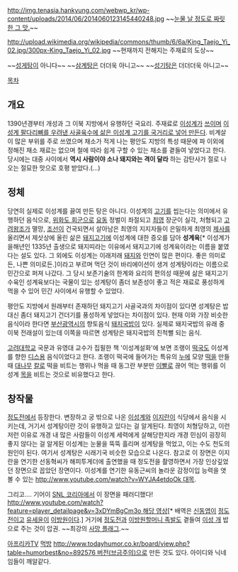 http://img.tenasia.hankyung.com/webwp_kr/wp-content/uploads/2014/06/2014060123145440248.jpg
~~[[이성계(정도전)|눈물 날 정도로 짜릿한 그 맛.]]~~

http://upload.wikimedia.org/wikipedia/commons/thumb/6/6a/King_Taejo_Yi_02.jpg/300px-King_Taejo_Yi_02.jpg
~~현재까지 전해지는 주재료의 도상~~

~~[[성게|성게탕]]이 아니다~~
~~[[삼계탕|삼계탕]]은 더더욱 아니고~~
~~[[성기]][[탕]]은 더더더욱 아니고~~

[[목차]]

== 개요 ==
1390년경부터 개성과 그 이북 지방에서 유행하던 국요리. 주재료로 [[이성계]]가 [[인간을 사용한 XXX|쓰이며]] [[식인|이성계 팔다리뼈를 우려낸 사골육수에 삶은 이성계 고기를 국거리로 넣어 만든다]]. 비계살이 많은 부위를 주로 쓰였으며 채소가 적게 나는 평안도 지방의 특성 때문에 파 이외에 정해진 채소 재료는 없으며 철에 따라 쉽게 구할 수 있는 채소를 곁들여 넣었다고 한다. 당시에는 대중 사이에서 '''역시 사람이야 소나 돼지와는 격이 달라''' 하는 감탄사가 절로 나오는 절묘한 맛으로 호평 받았다.(…)

== 정체 ==
당연히 실제로 이성계를 끓여 만든 탕은 아니다. 이성계의 [[고기]]를 씹는다는 의미에서 유행하던 음식으로, [[위화도 회군]]으로 [[요동]] 정벌이 좌절되고 [[최영]] 장군이 실각, 처형되고 [[고려]]왕조가 멸망, [[조선]]이 건국되면서 살아남은 최영의 지지자들이 은밀하게 최영의 [[제사]]를 올리면서 제삿상에 올린 삶은 [[돼지고기]]에 이성계에 대한 증오를 담아 '''성계육'''[* 이성계가 을해년인 1335년 출생으로 돼지띠라는 이유에서 돼지고기에 성계육이라는 이름을 붙였다는 설도 있다. 그 외에도 이성계는 이래저래 [[돼지]]와 인연이 많은 편이다. 좋은 의미로든, 나쁜 의미로든.]이라고 부르며 먹던 것이 바리에이션이 생겨 성계탕이라는 이름으로 민간으로 퍼져 나갔다. 그 당시 보존기술의 한계와 요리의 편의성 때문에 삶은 돼지고기 수육인 성계육보다는 국물이 있는 성계탕이 좀더 보존성이 좋고 적은 재료로 풍성하게 먹을 수 있어 민간 사이에서 유행할 수 있었다. 

평안도 지방에서 원래부터 존재하던 돼지고기 사골국과의 차이점이 있다면 성계탕은 밥 대신 좀더 돼지고기 건더기를 풍성하게 넣었다는 차이점이 있다. 현재 이와 가장 비슷한 음식이라 한다면 [[부산광역시]]의 향토음식 [[돼지국밥]]이 있다. 실제로 돼지국밥의 유래 중 이북 전래설이 있는데 이쪽을 따르면 성계탕은 돼지국밥의 친척뻘 되는 음식.

[[고려대학교]] 국문과 유영대 교수가 집필한 책 '이성계설화'에 보면 조랭이 [[떡국]]도 이성계를 향한 [[디스]]용 음식이었다고 한다. 조랭이 떡국에 들어가는 특유의 [[누에]] 모양 [[떡]]을 만들 때 [[대나무]] [[칼]]로 떡을 비트는 행위나 먹을 때 동그란 부분만 [[이빨]]로 끊어 먹는 행위를 이성계 [[목]]을 비트는 것으로 비유했다고 한다. 

== 창작물 ==
[[정도전(드라마)|정도전]]에서 등장한다. 변장하고 궁 밖으로 나온 [[이성계(정도전)|이성계]]와 [[이지란(정도전)|이지란]]이 식당에서 음식을 시키는데, 거기서 성계탕이란 것이 유행하고 있다는 걸 알게된다. 최영이 처형당하고, 이런저런 이유로 개경 내 많은 사람들이 이성계 세력에게 살해당한지라 개경 민심이 굉장히 좋지 않다는 걸 알게된 이성계는 눈물을 뚝뚝 흘리며 성계탕을 먹었고, 이는 수도 천도의 원인이 된다. 여기서 성계탕은 시래기국 비슷한 모습으로 나온다.  참고로 이 장면은 이지란을 연기한 선동혁씨가 해피투게더에 출연했을 때 정도전을 촬영하면서 가장 인상깊었던 장면으로 꼽았던 장면이다. 이성계를 연기한 유동근씨의 놀라운 감정이입 능력을 엿볼 수 있는 [[http://www.youtube.com/watch?v=WYJA4etdoOk 대목]].

그리고.... 기어이 [[SNL 코리아]]에서 이 장면을 패러디했다! [[http://www.youtube.com/watch?feature=player_detailpage&v=3xDYmBgCm3o 해당 영상]][* 배역은 [[신동엽]]이 [[정도전(정도전)|정도전]]이고 [[유세윤]]이 [[이방원(정도전)|이방원]]이다.] 거기에 [[정도전(정도전)|정도]][[전]]과 [[이방원(정도전)|이방]][[족발|원할머니 족발]]도 곁들여 [[이성계(정도전)|이성 개]] 밥으로 주는 것이 압권. ~~최강의 [[사망 플래그]].~~

[[아프리카TV#s-2|아프리카TV]] [[먹방#s-1|먹방]] [[http://www.todayhumor.co.kr/board/view.php?table=humorbest&no=892576 버전(브금주의)]]으로 만든 것도 있다. 아이디와 닉네임들이 깨알같다.
